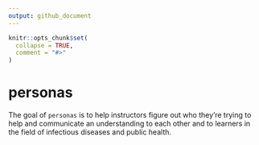 ```yaml
---
output: github_document
---
```


<!-- README.md is generated from README.Rmd. Please edit that file -->

```r
knitr::opts_chunk$set(
  collapse = TRUE,
  comment = "#>"
)
```

# personas

<!-- badges: start -->
<!-- badges: end -->

The goal of `personas` is to help instructors figure out who they're trying to help and communicate an understanding to each other and to learners in the field of infectious diseases and public health.

